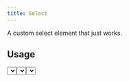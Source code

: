 ```yaml
---
title: Select
---
```



A custom select element that just works.

## Usage

<Tabs>
  <TabItem label="Preview">
    <PreviewCard>
      <Select
        label='Select Element'
        options={[
          { label: "Option 1", value: "opt-1-1" },
          { label: "Option 2", value: "opt-2-1" },
          { label: "Option 3", value: "opt-3-1" },
        ]}
      />
    </PreviewCard>
  </TabItem>
  <TabItem label="Code">
    ```astro
    ---
    import { Select } from '@studiocms/ui/components';
    ---

    <Select
      label='Select Element'
      options={[
        { label: "Option 1", value: "opt-1" },
        { label: "Option 2", value: "opt-2" },
        { label: "Option 3", value: "opt-3" },
      ]}
    />
    ```
  </TabItem>
</Tabs>

### Default Value

You can set a default value using the `defaultValue` prop:

<Tabs>
  <TabItem label="Preview">
    <PreviewCard>
      <Select
        label='Select Element'
        defaultValue='opt-1-1'
        options={[
          { label: "Option 1", value: "opt-1-1" },
          { label: "Option 2", value: "opt-2-1" },
          { label: "Option 3", value: "opt-3-1" },
        ]}
      />
    </PreviewCard>
  </TabItem>
  <TabItem label="Code">
    ```astro
    ---
    import { Select } from '@studiocms/ui/components';
    ---

    <Select
      label='Select Element'
      defaultValue='opt-1'
      options={[
        { label: "Option 1", value: "opt-1" },
        { label: "Option 2", value: "opt-2" },
        { label: "Option 3", value: "opt-3" },
      ]}
    />
    ```
  </TabItem>
</Tabs>

### Form Support

You can use the `isRequired` prop to mark the select input as required. This will also add a red `*` to
the label.

If you need to access the element's value later on, you can pass the `name` prop. It will then appear in any FormData
you construct. If no name is set, a random one is generated for the component.

Additionally, you can either disable the entire select input by using the `disabled` prop, or disable
individual options by adding `disabled: true` to the option you want to disable:

```astro ins={7-9}
---
import { Select } from '@studiocms/ui/components';
---

<Select
  label='Select Element'
  defaultValue='opt-1'
  isRequired
  disabled
  name="select-element"
  options={[
    // ...
    { 
      label: "Option X", 
      value: "opt-x", 
      disabled: true // [!code ++]
    },
    // ...
  ]}
/>
```


### Full Width

Normally, the input has a minimum width and extends as needed. You can force it to take up
the entire width of its parent container by setting the `fullWidth` prop to true:

<Tabs>
  <TabItem label="Preview">
    <PreviewCard>
      <Select
        label='Select Element'
        fullWidth
        options={[
          { label: "Option 1", value: "f-opt-1-1" },
          { label: "Option 2", value: "f-opt-1-2" },
          { label: "Option 3", value: "f-opt-1-3" },
        ]}
      />
    </PreviewCard>
  </TabItem>
  <TabItem label="Code">
    ```astro
    ---
    import { Select } from '@studiocms/ui/components';
    ---

    <Select
      label='Select Element'
      fullWidth
      options={[
        { label: "Option 1", value: "opt-1" },
        { label: "Option 2", value: "opt-2" },
        { label: "Option 3", value: "opt-3" },
      ]}
    />
    ```
  </TabItem>
</Tabs>

:::note[About Accessibility]
The select element's dropdown can be navigated via tabbing and elements can be selected by hitting the 
`Enter` key.
:::
